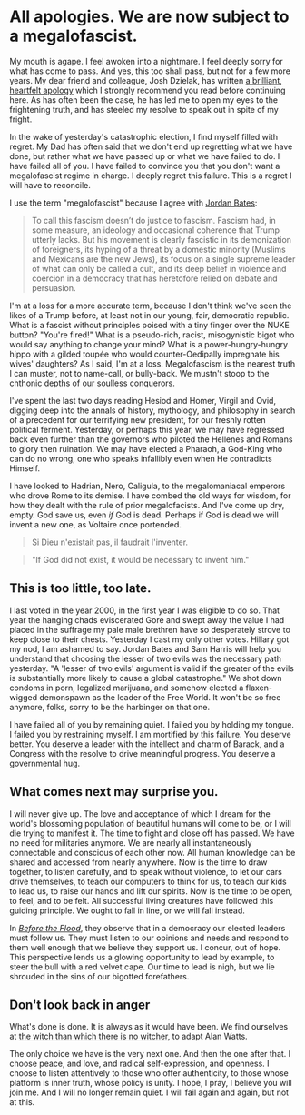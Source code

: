 # All apologies. We are now subject to a megalofascist.

My mouth is agape. I feel awoken into a nightmare. I feel deeply sorry for what has come to pass. And yes, this too shall pass, but not for a few more years. My dear friend and colleague, Josh Dzielak, has written [a brilliant, heartfelt apology](https://medium.com/@dzello/my-apology-to-those-weve-failed-a2b1b157f8ca#.5fg7iif2x) which I strongly recommend you read before continuing here. As has often been the case, he has led me to open my eyes to the frightening truth, and has steeled my resolve to speak out in spite of my fright.

In the wake of yesterday's catastrophic election, I find myself filled with regret. My Dad has often said that we don't end up regretting what we have done, but rather what we have passed up or what we have failed to do. I have failed all of you. I have failed to convince you that you don't want a megalofascist regime in charge. I deeply regret this failure. This is a regret I will have to reconcile.

I use the term "megalofascist" because I agree with [Jordan Bates](http://www.refinethemind.com/12-best-arguments-against-trump/):

> To call this fascism doesn’t do justice to fascism. Fascism had, in some measure, an ideology and occasional coherence that Trump utterly lacks. But his movement is clearly fascistic in its demonization of foreigners, its hyping of a threat by a domestic minority (Muslims and Mexicans are the new Jews), its focus on a single supreme leader of what can only be called a cult, and its deep belief in violence and coercion in a democracy that has heretofore relied on debate and persuasion.

I'm at a loss for a more accurate term, because I don't think we've seen the likes of a Trump before, at least not in our young, fair, democratic republic. What is a fascist without principles poised with a tiny finger over the NUKE button? "You're fired!" What is a pseudo-rich, racist, misogynistic bigot who would say anything to change your mind? What is a power-hungry-hungry hippo with a gilded toupée who would counter-Oedipally impregnate his wives' daughters? As I said, I'm at a loss. Megalofascism is the nearest truth I can muster, not to name-call, or bully-back. We mustn't stoop to the chthonic depths of our soulless conquerors.

I've spent the last two days reading Hesiod and Homer, Virgil and Ovid, digging deep into the annals of history, mythology, and philosophy in search of a precedent for our terrifying new president, for our freshly rotten political ferment. Yesterday, or perhaps this year, we may have regressed back even further than the governors who piloted the Hellenes and Romans to glory then ruination. We may have elected a Pharaoh, a God-King who can do no wrong, one who speaks infallibly even when He contradicts Himself.

I have looked to Hadrian, Nero, Caligula, to the megalomaniacal emperors who drove Rome to its demise. I have combed the old ways for wisdom, for how they dealt with the rule of prior megalofacists. And I've come up dry, empty. God save us, even *if* God is dead. Perhaps if God is dead we will invent a new one, as Voltaire once portended.

> Si Dieu n'existait pas, il faudrait l'inventer.

> "If God did not exist, it would be necessary to invent him."

## This is too little, too late.

I last voted in the year 2000, in the first year I was eligible to do so. That year the hanging chads eviscerated Gore and swept away the value I had placed in the suffrage my pale male brethren have so desperately strove to keep close to their chests. Yesterday I cast my only other votes. Hillary got my nod, I am ashamed to say. Jordan Bates and Sam Harris will help you understand that choosing the lesser of two evils was the necessary path yesterday. "A 'lesser of two evils' argument is valid if the greater of the evils is substantially more likely to cause a global catastrophe." We shot down condoms in porn, legalized marijuana, and somehow elected a flaxen-wigged demonspawn as the leader of the Free World. It won't be so free anymore, folks, sorry to be the harbinger on that one.

I have failed all of you by remaining quiet. I failed you by holding my tongue. I failed you by restraining myself. I am mortified by this failure. You deserve better. You deserve a leader with the intellect and charm of Barack, and a Congress with the resolve to drive meaningful progress. You deserve a governmental hug.

## What comes next may surprise you.

I will never give up. The love and acceptance of which I dream for the world's blossoming population of beautiful humans will come to be, or I will die trying to manifest it. The time to fight and close off has passed. We have no need for militaries anymore. We are nearly all instantaneously connectable and conscious of each other now. All human knowledge can be shared and accessed from nearly anywhere. Now is the time to draw together, to listen carefully, and to speak without violence, to let our cars drive themselves, to teach our computers to think for us, to teach our kids to lead us, to raise our hands and lift our spirits. Now is the time to be open, to feel, and to be felt. All successful living creatures have followed this guiding principle. We ought to fall in line, or we will fall instead.

In [*Before the Flood*](https://www.beforetheflood.com/), they observe that in a democracy our elected leaders must follow us. They must listen to our opinions and needs and respond to them well enough that we believe they support us. I concur, out of hope. This perspective lends us a glowing opportunity to lead by example, to steer the bull with a red velvet cape. Our time to lead is nigh, but we lie shrouded in the sins of our bigotted forefathers.

## Don't look back in anger

What's done is done. It is always as it would have been. We find ourselves at [the witch than which there is no witcher](http://www.radicalwords.xyz/blog/2014/5/19/the-which-than-which-there-is-no-whicher), to adapt Alan Watts.

The only choice we have is the very next one. And then the one after that. I choose peace, and love, and radical self-expression, and openness. I choose to listen attentively to those who offer authenticity, to those whose platform is inner truth, whose policy is unity. I hope, I pray, I believe you will join me. And I will no longer remain quiet. I will fail again and again, but not at this.